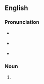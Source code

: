 ==English==

===Pronunciation===
* {{a|RP}} {{IPA|/ˈθɹəʊ.bæks/|lang=en}}
* {{a|US}} {{IPA|/ˈθɹoʊ.bæks/|lang=en}}
* {{hyphenation|throw|backs|lang=en}}

===Noun===
{{head|en|noun plural form}}

# {{plural of|throwback|lang=en}}
